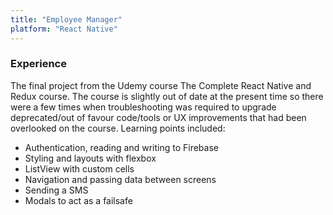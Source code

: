 ```yaml
---
title: "Employee Manager"
platform: "React Native"
---
```


<ProjectCard
  title="Login Screen"
  imageSrc=""
  imageAltText="Screenshot of Login screen for Employee Manager app"
  description="The login screen. Authentication is managed by Firebase."
/>

<h3>Experience</h3>

The final project from the Udemy course The Complete React Native and Redux course. The course is slightly out of date at the present time so there were a few times when troubleshooting was required to upgrade deprecated/out of favour code/tools or UX improvements that had been overlooked on the course. Learning points included:
<ul>
    <li>Authentication, reading and writing to Firebase</li>
    <li>Styling and layouts with flexbox</li>
    <li>ListView with custom cells</li>
    <li>Navigation and passing data between screens</li>
    <li>Sending a SMS</li>
    <li>Modals to act as a failsafe</li>
</ul>
